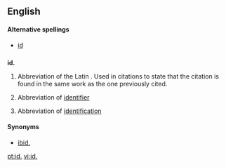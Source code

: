{{also|Appendix:Variations of "id"}}
==English==

====Alternative spellings====
* [[id]]

==={{abbreviation}}===
'''id.'''

# {{context|bibliography}} Abbreviation of the Latin {{term|idem||lang=la|same}}. Used in citations to state that the citation is found in the same work as the one previously cited.
# {{computing}} Abbreviation of [[identifier]]
# Abbreviation of [[identification]]

====Synonyms====
*{{sense|bibliography}} [[ibid.]]

[[pt:id.]]
[[vi:id.]]